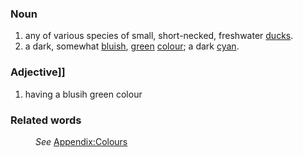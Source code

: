===Noun===
#any of various species of small, short-necked, freshwater [[duck]]s.
#a dark, somewhat [[blue|bluish]], [[green]] [[color|colour]]; a dark [[cyan]].
===Adjective]]===
#having a blusih green colour
===Related words===
:''See'' [[Wiktionary_Appendix:Colours|Appendix:Colours]]